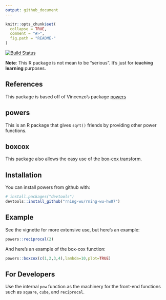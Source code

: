 ```yaml
---
output: github_document
---
```


<!-- README.md is generated from README.Rmd. Please edit that file -->

```r
knitr::opts_chunk$set(
  collapse = TRUE,
  comment = "#>",
  fig.path = "README-"
)
```

[![Build Status](https://travis-ci.org/vincenzocoia/powers.svg?branch=master)](https://travis-ci.org/vincenzocoia/powers)

__Note__: This R package is not mean to be "serious". It's just for ~~teaching~~ **learning** purposes. 

## References

This package is based off of Vincenzo's package [powers](https://github.com/vincenzocoia/powers)

## powers

This is an R package that gives `sqrt()` friends by providing other power functions.

## boxcox

This package also allows the easy use of the [box-cox transform](https://en.wikipedia.org/wiki/Power_transform#Box%E2%80%93Cox_transformation). 

## Installation

You can install powers from github with:

```r
# install.packages("devtools")
devtools::install_github("rning-wu/rning-wu-hw07")
```

## Example

See the vignette for more extensive use, but here's an example:

```r
powers::reciprocal(2)
```

And here's an example of the box-cox function: 

```r
powers::boxcox(c(1,2,3,4),lambda=10,plot=TRUE)
```


## For Developers

Use the internal `pow` function as the machinery for the front-end functions such as `square`, `cube`, and `reciprocal`. 
